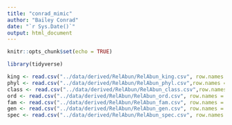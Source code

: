 ```yaml
---
title: "conrad_mimic"
author: "Bailey Conrad"
date: "`r Sys.Date()`"
output: html_document
---
```


```r
knitr::opts_chunk$set(echo = TRUE)

library(tidyverse)

```

```r
king <- read.csv("../data/derived/RelAbun/RelAbun_king.csv", row.names = 1)
phyl <- read.csv("../data/derived/RelAbun/RelAbun_phyl.csv",row.names = 1)
class <- read.csv("../data/derived/RelAbun/RelAbun_class.csv",row.names = 1)
ord <- read.csv("../data/derived/RelAbun/RelAbun_ord.csv", row.names = 1)
fam <- read.csv("../data/derived/RelAbun/RelAbun_fam.csv", row.names = 1)
gen <- read.csv("../data/derived/RelAbun/RelAbun_gen.csv", row.names = 1)
spec <- read.csv("../data/derived/RelAbun/RelAbun_spec.csv", row.names = 1)
```


